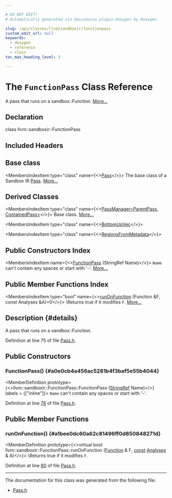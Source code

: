 ```yaml
---

# DO NOT EDIT!
# Automatically generated via docusaurus-plugin-doxygen by Doxygen.

slug: /api/classes/llvm/sandboxir/functionpass
custom_edit_url: null
keywords:
  - doxygen
  - reference
  - class
toc_max_heading_level: 3

---
```





# The `FunctionPass` Class Reference

<DoxygenPage pluginConfig={pluginConfig}>

A pass that runs on a sandbox::Function. <a href="#details">More...</a>

## Declaration

<CodeBlock>class llvm::sandboxir::FunctionPass</CodeBlock>

## Included Headers

<IncludesList>
<IncludesListItem
  filePath="llvm/SandboxIR/Pass.h"
  permalink="/docs/api/files/include/include/llvm/include/llvm/sandboxir/pass-h"
  isLocal="true" />
</IncludesList>

## Base class

<MembersIndex>

<MembersIndexItem
  type="class"
  name={<><a href="/docs/api/classes/llvm/sandboxir/pass">Pass</a></>}>
The base class of a Sandbox IR <a href="/docs/api/classes/llvm/sandboxir/pass">Pass</a>. <a href="/docs/api/classes/llvm/sandboxir/pass/#details">More...</a>
</MembersIndexItem>

</MembersIndex>

## Derived Classes

<MembersIndex>

<MembersIndexItem
  type="class"
  name={<><a href="/docs/api/classes/llvm/sandboxir/passmanager">PassManager&lt;ParentPass, ContainedPass&gt;</a></>}>
Base class. <a href="/docs/api/classes/llvm/sandboxir/passmanager/#details">More...</a>
</MembersIndexItem>

<MembersIndexItem
  type="class"
  name={<><a href="/docs/api/classes/llvm/sandboxir/bottomupvec">BottomUpVec</a></>}>
</MembersIndexItem>

<MembersIndexItem
  type="class"
  name={<><a href="/docs/api/classes/llvm/sandboxir/regionsfrommetadata">RegionsFromMetadata</a></>}>
</MembersIndexItem>

</MembersIndex>

## Public Constructors Index

<MembersIndex>

<MembersIndexItem
  name={<><a href="#a0e0cb4a456ac5281b4f3baf5e55b4044">FunctionPass</a> (StringRef Name)</>}>
<code>Name</code> can&#39;t contain any spaces or start with &#39;-&#39;. <a href="#a0e0cb4a456ac5281b4f3baf5e55b4044">More...</a>
</MembersIndexItem>

</MembersIndex>

## Public Member Functions Index

<MembersIndex>

<MembersIndexItem
  type="bool"
  name={<><a href="#a1bee0dc60a62c81496ff0d850848271d">runOnFunction</a> (Function &amp;F, const Analyses &amp;A)=0</>}>
\\Returns true if it modifies <code>F</code>. <a href="#a1bee0dc60a62c81496ff0d850848271d">More...</a>
</MembersIndexItem>

</MembersIndex>

## Description {#details}

A pass that runs on a sandbox::Function.

Definition at line 75 of file <a href="/docs/api/files/include/include/llvm/include/llvm/sandboxir/pass-h">Pass.h</a>.

<SectionDefinition>

## Public Constructors

### FunctionPass() {#a0e0cb4a456ac5281b4f3baf5e55b4044}

<MemberDefinition
  prototype={<>llvm::sandboxir::FunctionPass::FunctionPass (<a href="/docs/api/classes/llvm/stringref">StringRef</a> Name)</>}
  labels = {["inline"]}>
<code>Name</code> can&#39;t contain any spaces or start with &#39;-&#39;.

Definition at line <a href="/docs/api/files/include/include/llvm/include/llvm/sandboxir/pass-h/#l00078">78</a> of file <a href="/docs/api/files/include/include/llvm/include/llvm/sandboxir/pass-h">Pass.h</a>.
</MemberDefinition>

</SectionDefinition>

<SectionDefinition>

## Public Member Functions

### runOnFunction() {#a1bee0dc60a62c81496ff0d850848271d}

<MemberDefinition
  prototype={<>virtual bool llvm::sandboxir::FunctionPass::runOnFunction (<a href="/docs/api/classes/llvm/sandboxir/function">Function</a> &amp; F, <a href="/docs/api/files/lib/lib/target/lib/target/aarch64/aarch64promoteconstant-cpp/#a90f8350fecae261c25be85d38b451bff">const</a> <a href="/docs/api/classes/llvm/sandboxir/analyses">Analyses</a> &amp; A)</>}>
\\Returns true if it modifies <code>F</code>.

Definition at line <a href="/docs/api/files/include/include/llvm/include/llvm/sandboxir/pass-h/#l00080">80</a> of file <a href="/docs/api/files/include/include/llvm/include/llvm/sandboxir/pass-h">Pass.h</a>.
</MemberDefinition>

</SectionDefinition>

<hr/>

The documentation for this class was generated from the following file:

<ul>
<li><a href="/docs/api/files/include/include/llvm/include/llvm/sandboxir/pass-h">Pass.h</a></li>
</ul>

</DoxygenPage>
